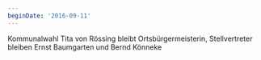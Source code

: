 ```yaml
---
beginDate: '2016-09-11'
---
```


Kommunalwahl Tita von Rössing bleibt Ortsbürgermeisterin, Stellvertreter bleiben
Ernst Baumgarten und Bernd Könneke

